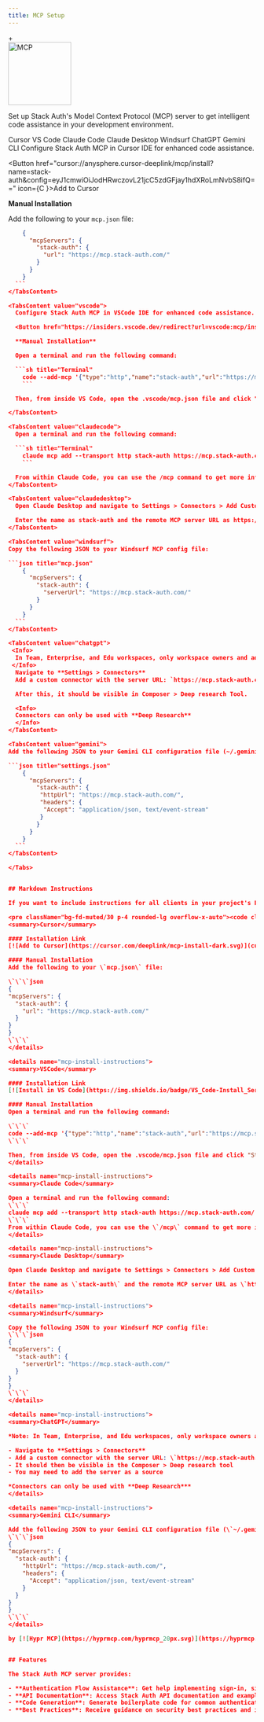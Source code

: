 ```yaml
---
title: MCP Setup
---
```


<div className="flex items-center justify-center gap-8 mb-8">
  <StackAuthIcon size={128} />
  <div className="text-3xl font-light text-fd-muted-foreground">+</div>
  <img src="/imgs/mcp.svg" alt="MCP" width="128" height="128" className="flex-shrink-0 dark:invert" />
</div>

Set up Stack Auth's Model Context Protocol (MCP) server to get intelligent code assistance in your development environment.

<Tabs defaultValue="cursor">
  <TabsList>
    <TabsTrigger value="cursor">Cursor</TabsTrigger>
    <TabsTrigger value="vscode">VS Code</TabsTrigger>
    <TabsTrigger value="claudecode">Claude Code</TabsTrigger>
    <TabsTrigger value="claudedesktop">Claude Desktop</TabsTrigger>
    <TabsTrigger value="windsurf">Windsurf</TabsTrigger>
    <TabsTrigger value="chatgpt">ChatGPT</TabsTrigger>
    <TabsTrigger value="gemini">Gemini CLI</TabsTrigger>
  </TabsList>
  
  <TabsContent value="cursor">
  Configure Stack Auth MCP in Cursor IDE for enhanced code assistance.

  <Button href="cursor://anysphere.cursor-deeplink/mcp/install?name=stack-auth&config=eyJ1cmwiOiJodHRwczovL21jcC5zdGFjay1hdXRoLmNvbS8ifQ==" icon={<img src="/imgs/cursor.svg" alt="Cursor" width="14" height="14" className="w-full h-full object-contain" />}>Add to Cursor</Button>
    
  **Manual Installation**
    
  Add the following to your `mcp.json` file:
    
  ```json title="mcp.json"
      {
        "mcpServers": {
          "stack-auth": {
            "url": "https://mcp.stack-auth.com/"
          }
        }
      }
    ```
  </TabsContent>
  
  <TabsContent value="vscode">
    Configure Stack Auth MCP in VSCode IDE for enhanced code assistance.

    <Button href="https://insiders.vscode.dev/redirect?url=vscode:mcp/install?%7B%22type%22%3A%22http%22%2C%22name%22%3A%22stack-auth%22%2C%22url%22%3A%22https%3A%2F%2Fmcp.stack-auth.com%2F%22%7D" icon={<img src="/imgs/vscode.svg" alt="VSCode" width="14" height="14" className="w-full h-full object-contain" />}>Add to VS Code</Button>

    **Manual Installation**

    Open a terminal and run the following command:

    ```sh title="Terminal"
      code --add-mcp '{"type":"http","name":"stack-auth","url":"https://mcp.stack-auth.com/"}'
      ```

    Then, from inside VS Code, open the .vscode/mcp.json file and click "Start server".

  </TabsContent>

  <TabsContent value="claudecode">
    Open a terminal and run the following command:

    ```sh title="Terminal"
      claude mcp add --transport http stack-auth https://mcp.stack-auth.com/
      ```

    From within Claude Code, you can use the /mcp command to get more information about the server.
  </TabsContent>

  <TabsContent value="claudedesktop">
    Open Claude Desktop and navigate to Settings > Connectors > Add Custom Connector.

    Enter the name as stack-auth and the remote MCP server URL as https://mcp.stack-auth.com/.
  </TabsContent>
  
  <TabsContent value="windsurf">
  Copy the following JSON to your Windsurf MCP config file:

  ```json title="mcp.json"
      {
        "mcpServers": {
          "stack-auth": {
            "serverUrl": "https://mcp.stack-auth.com/"
          }
        }
      }
    ```
  </TabsContent>

  <TabsContent value="chatgpt">
   <Info>
    In Team, Enterprise, and Edu workspaces, only workspace owners and admins have permission to set this.
   </Info>
    Navigate to **Settings > Connectors**
    Add a custom connector with the server URL: `https://mcp.stack-auth.com`

    After this, it should be visible in Composer > Deep research Tool.

    <Info>
    Connectors can only be used with **Deep Research**
    </Info>
  </TabsContent>
  
  <TabsContent value="gemini">
  Add the following JSON to your Gemini CLI configuration file (~/.gemini/settings.json):

  ```json title="settings.json"
      {
        "mcpServers": {
          "stack-auth": {
           "httpUrl": "https://mcp.stack-auth.com/",
           "headers": {
            "Accept": "application/json, text/event-stream"
           }
          }
        }
      }
    ```
  </TabsContent>

</Tabs>


## Markdown Instructions

If you want to include instructions for all clients in your project's README.md file, feel free to copy the following markdown:

<pre className="bg-fd-muted/30 p-4 rounded-lg overflow-x-auto"><code className="text-sm">{`<details name="mcp-install-instructions">
<summary>Cursor</summary>

#### Installation Link
[![Add to Cursor](https://cursor.com/deeplink/mcp-install-dark.svg)](cursor://anysphere.cursor-deeplink/mcp/install?name=stack-auth&config=eyJ1cmwiOiJodHRwczovL21jcC5zdGFjay1hdXRoLmNvbS8ifQ==)

#### Manual Installation
Add the following to your \`mcp.json\` file:

\`\`\`json
{
  "mcpServers": {
    "stack-auth": {
      "url": "https://mcp.stack-auth.com/"
    }
  }
}
\`\`\`
</details>

<details name="mcp-install-instructions">
<summary>VSCode</summary>

#### Installation Link
[![Install in VS Code](https://img.shields.io/badge/VS_Code-Install_Server-0098FF?style=for-the-badge&logo=visual-studio-code&logoColor=white)](https://insiders.vscode.dev/redirect?url=vscode:mcp/install?%7B%22type%22%3A%22http%22%2C%22name%22%3A%22stack-auth%22%2C%22url%22%3A%22https%3A%2F%2Fmcp.stack-auth.com%2F%22%7D)

#### Manual Installation
Open a terminal and run the following command:

\`\`\`
code --add-mcp '{"type":"http","name":"stack-auth","url":"https://mcp.stack-auth.com/"}'
\`\`\`

Then, from inside VS Code, open the .vscode/mcp.json file and click "Start server".
</details>

<details name="mcp-install-instructions">
<summary>Claude Code</summary>

Open a terminal and run the following command:
\`\`\`
claude mcp add --transport http stack-auth https://mcp.stack-auth.com/
\`\`\`
From within Claude Code, you can use the \`/mcp\` command to get more information about the server.
</details>

<details name="mcp-install-instructions">
<summary>Claude Desktop</summary>

Open Claude Desktop and navigate to Settings > Connectors > Add Custom Connector.

Enter the name as \`stack-auth\` and the remote MCP server URL as \`https://mcp.stack-auth.com/\`.
</details>

<details name="mcp-install-instructions">
<summary>Windsurf</summary>

Copy the following JSON to your Windsurf MCP config file:
\`\`\`json
{
  "mcpServers": {
    "stack-auth": {
      "serverUrl": "https://mcp.stack-auth.com/"
    }
  }
}
\`\`\`
</details>

<details name="mcp-install-instructions">
<summary>ChatGPT</summary>

*Note: In Team, Enterprise, and Edu workspaces, only workspace owners and admins have permission*

- Navigate to **Settings > Connectors**
- Add a custom connector with the server URL: \`https://mcp.stack-auth.com/\`
- It should then be visible in the Composer > Deep research tool
- You may need to add the server as a source

*Connectors can only be used with **Deep Research***
</details>

<details name="mcp-install-instructions">
<summary>Gemini CLI</summary>

Add the following JSON to your Gemini CLI configuration file (\`~/.gemini/settings.json\`):
\`\`\`json
{
  "mcpServers": {
    "stack-auth": {
      "httpUrl": "https://mcp.stack-auth.com/",
      "headers": {
        "Accept": "application/json, text/event-stream"
      }
    }
  }
}
\`\`\`
</details>

by [![Hypr MCP](https://hyprmcp.com/hyprmcp_20px.svg)](https://hyprmcp.com/)`}</code></pre>


## Features

The Stack Auth MCP server provides:

- **Authentication Flow Assistance**: Get help implementing sign-in, sign-up, and user management
- **API Documentation**: Access Stack Auth API documentation and examples
- **Code Generation**: Generate boilerplate code for common authentication patterns
- **Best Practices**: Receive guidance on security best practices and implementation patterns

